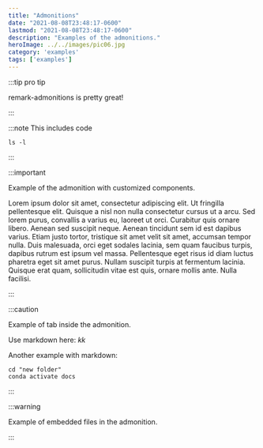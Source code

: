 ```yaml
---
title: "Admonitions"
date: "2021-08-08T23:48:17-0600"
lastmod: "2021-08-08T23:48:17-0600"
description: "Examples of the admonitions."
heroImage: ../../images/pic06.jpg
category: 'examples'
tags: ['examples']
---
```


:::tip pro tip

remark-admonitions is pretty great!

:::

:::note This includes code

```shell
ls -l
```
:::

:::important

Example of the admonition with customized components.

<CardWikipedia name='Example'/>

Lorem ipsum dolor sit amet, consectetur adipiscing elit. Ut fringilla pellentesque elit. Quisque a nisl non nulla consectetur cursus ut a arcu. Sed lorem purus, convallis a varius eu, laoreet ut orci. Curabitur quis ornare libero. Aenean sed suscipit neque. Aenean tincidunt sem id est dapibus varius. Etiam justo tortor, tristique sit amet velit sit amet, accumsan tempor nulla. Duis malesuada, orci eget sodales lacinia, sem quam faucibus turpis, dapibus rutrum est ipsum vel massa. Pellentesque eget risus id diam luctus pharetra eget sit amet purus. Nullam suscipit turpis at fermentum lacinia. Quisque erat quam, sollicitudin vitae est quis, ornare mollis ante. Nulla facilisi.

:::

:::caution

Example of tab inside the admonition.

<Tabs>
<TabItem title='Tab1'>

Use markdown here: *kk*

</TabItem>

<TabItem title='Tab2'>

Another example with markdown:

```shell{promptUser: alice}{promptHost: dev.localhost}
cd "new folder"
conda activate docs
```

</TabItem>
</Tabs>

:::

:::warning

Example of embedded files in the admonition.

<FramePage href='http://web.simmons.edu/~grovesd/comm244/notes/week3/html-test-page.html'/>

:::
